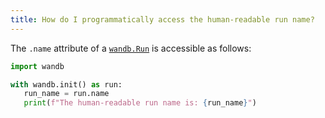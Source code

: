 ```yaml
---
title: How do I programmatically access the human-readable run name?
---
```


The `.name` attribute of a [`wandb.Run`](/ref/python/sdk/classes/run) is accessible as follows:

```python
import wandb

with wandb.init() as run:
   run_name = run.name
   print(f"The human-readable run name is: {run_name}")
```
